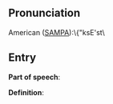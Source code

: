 == Pronunciation ==

American ([[SAMPA]]):\{"ksE'st\

== Entry ==

'''Part of speech''': 

'''Definition''':

{{stub}}
